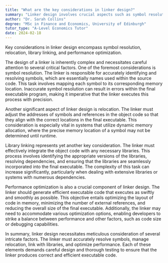 ```yaml
---
title: "What are the key considerations in linker design?"
summary: "Linker design involves crucial aspects such as symbol resolution, relocation, library linking, and performance optimization to ensure efficient and effective program compilation and execution."
author: "Dr. Sarah Collins"
degree: "MSc in Finance and Economics, University of Edinburgh"
tutor_type: "A-Level Economics Tutor"
date: 2024-02-18
---
```


Key considerations in linker design encompass symbol resolution, relocation, library linking, and performance optimization.

The design of a linker is inherently complex and necessitates careful attention to several critical factors. One of the foremost considerations is symbol resolution. The linker is responsible for accurately identifying and resolving symbols, which are essentially names used within the source code. This task involves mapping each symbol to its corresponding memory location. Inaccurate symbol resolution can result in errors within the final executable program, making it imperative that the linker executes this process with precision.

Another significant aspect of linker design is relocation. The linker must adjust the addresses of symbols and references in the object code so that they align with the correct locations in the final executable. This consideration is especially vital in systems that utilize dynamic memory allocation, where the precise memory location of a symbol may not be determined until runtime.

Library linking represents yet another key consideration. The linker must effectively integrate the object code with any necessary libraries. This process involves identifying the appropriate versions of the libraries, resolving dependencies, and ensuring that the libraries are seamlessly incorporated into the final executable. The complexity of this task can increase significantly, particularly when dealing with extensive libraries or systems with numerous dependencies.

Performance optimization is also a crucial component of linker design. The linker should generate efficient executable code that executes as swiftly and smoothly as possible. This objective entails optimizing the layout of code in memory, minimizing the number of external references, and reducing the overall size of the final executable. Additionally, the linker may need to accommodate various optimization options, enabling developers to strike a balance between performance and other factors, such as code size or debugging capabilities.

In summary, linker design necessitates meticulous consideration of several intricate factors. The linker must accurately resolve symbols, manage relocation, link with libraries, and optimize performance. Each of these elements demands careful design and thorough testing to ensure that the linker produces correct and efficient executable code.
    
